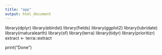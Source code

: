 ```yaml
---
title: "app"
output: html_document
---
```


library(dplyr)
library(ebirdst)
library(fields)
library(ggplot2)
library(lubridate)
library(rnaturalearth)
library(sf)
library(terra)
library(tidyr)
library(prioritizr)
extract <- terra::extract

print("Done")
